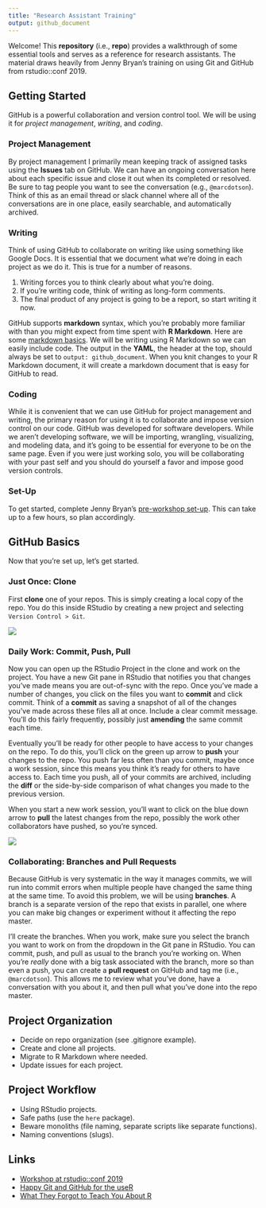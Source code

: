 ```yaml
---
title: "Research Assistant Training"
output: github_document
---
```


Welcome! This **repository** (i.e., **repo**) provides a walkthrough of some essential tools and serves as a reference for research assistants. The material draws heavily from Jenny Bryan's training on using Git and GitHub from rstudio::conf 2019.

## Getting Started

GitHub is a powerful collaboration and version control tool. We will be using it for *project management*, *writing*, and *coding*.

### Project Management

By project management I primarily mean keeping track of assigned tasks using the **Issues** tab on GitHub. We can have an ongoing conversation here about each specific issue and close it out when its completed or resolved. Be sure to tag people you want to see the conversation (e.g., `@marcdotson`). Think of this as an email thread or slack channel where all of the conversations are in one place, easily searchable, and automatically archived.

### Writing

Think of using GitHub to collaborate on writing like using something like Google Docs. It is essential that we document what we're doing in each project as we do it. This is true for a number of reasons.

1. Writing forces you to think clearly about what you're doing.
2. If you're writing code, think of writing as long-form comments.
3. The final product of any project is going to be a report, so start writing it now.

GitHub supports **markdown** syntax, which you're probably more familiar with than you might expect from time spent with **R Markdown**. Here are some [markdown basics](https://rmarkdown.rstudio.com/authoring_basics.html). We will be writing using R Markdown so we can easily include code. The output in the **YAML**, the header at the top, should always be set to `output: github_document`. When you knit changes to your R Markdown document, it will create a markdown document that is easy for GitHub to read.

### Coding

While it is convenient that we can use GitHub for project management and writing, the primary reason for using it is to collaborate and impose version control on our code. GitHub was developed for software developers. While we aren't developing software, we will be importing, wrangling, visualizing, and modeling data, and it's going to be essential for everyone to be on the same page. Even if you were just working solo, you will be collaborating with your past self and you should do yourself a favor and impose good version controls.

### Set-Up

To get started, complete Jenny Bryan's [pre-workshop set-up](https://happygitwithr.com/workshops.html?mkt_tok=eyJpIjoiT1RVelptVTNZams0T0dZMiIsInQiOiJlR0orVlVpaHZsRlwveWh5QUJPN2U1Q3BcL0pHVHo5RXJ5UkhabFlwVXM4NlEwcHhRTENQZmVxaEEyNnVLSkRFTTdVa0hyNjk4MkFHYUU1Nkt5VXNtRm9heFM3N3dnUFplZ1V5anpRTWdnWDVscE1lOUR6VzBHaGFQOUFhOGd1QkN3In0=#pre-workshop-set-up). This can take up to a few hours, so plan accordingly.

## GitHub Basics

Now that you're set up, let's get started.

### Just Once: Clone

First **clone** one of your repos. This is simply creating a local copy of the repo. You do this inside RStudio by creating a new project and selecting `Version Control > Git`.

![](Figures/clone.png)

### Daily Work: Commit, Push, Pull

Now you can open up the RStudio Project in the clone and work on the project. You have a new Git pane in RStudio that notifies you that changes you've made means you are out-of-sync with the repo. Once you've made a number of changes, you click on the files you want to **commit** and click commit. Think of a **commit** as saving a snapshot of all of the changes you've made across these files all at once. Include a clear commit message. You'll do this fairly frequently, possibly just **amending** the same commit each time.

Eventually you'll be ready for other people to have access to your changes on the repo. To do this, you'll click on the green up arrow to **push** your changes to the repo. You push far less often than you commit, maybe once a work session, since this means you think it's ready for others to have access to. Each time you push, all of your commits are archived, including the **diff** or the side-by-side comparison of what changes you made to the previous version.

When you start a new work session, you'll want to click on the blue down arrow to **pull** the latest changes from the repo, possibly the work other collaborators have pushed, so you're synced.

![](Figures/daily-work.png)

### Collaborating: Branches and Pull Requests

Because GitHub is very systematic in the way it manages commits, we will run into commit errors when multiple people have changed the same thing at the same time. To avoid this problem, we will be using **branches**. A branch is a separate version of the repo that exists in parallel, one where you can make big changes or experiment without it affecting the repo master.

I'll create the branches. When you work, make sure you select the branch you want to work on from the dropdown in the Git pane in RStudio. You can commit, push, and pull as usual to the branch you're working on. When you're *really* done with a big task associated with the branch, more so than even a push, you can create a **pull request** on GitHub and tag me (i.e., `@marcdotson`). This allows me to review what you've done, have a conversation with you about it, and then pull what you've done into the repo master.

## Project Organization

* Decide on repo organization (see .gitignore example).
* Create and clone all projects.
* Migrate to R Markdown where needed.
* Update issues for each project.

## Project Workflow

* Using RStudio projects.
* Safe paths (use the `here` package).
* Beware monoliths (file naming, separate scripts like separate functions).
* Naming conventions (slugs).

## Links

* [Workshop at rstudio::conf 2019](https://jennybc.github.io/wtf-2019-rsc/)
* [Happy Git and GitHub for the useR](https://happygitwithr.com)
* [What They Forgot to Teach You About R](https://whattheyforgot.org)
